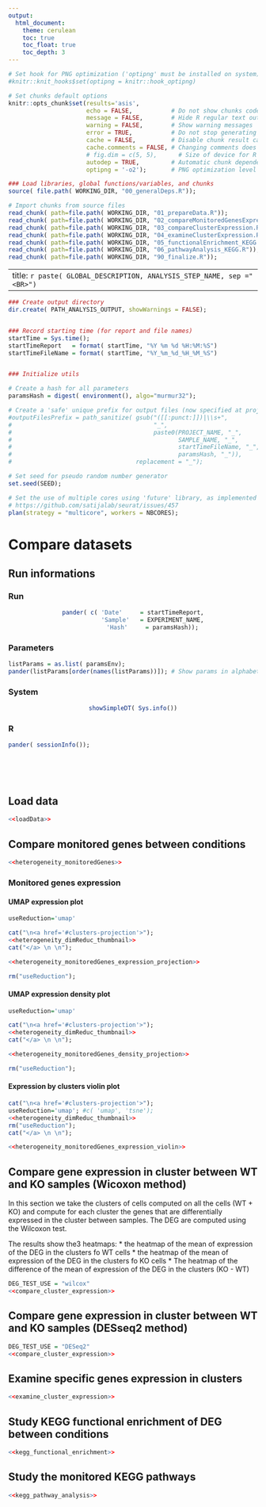 ```yaml
---
output:
  html_document:
    theme: cerulean
    toc: true
    toc_float: true
    toc_depth: 3
---
```





<!-- Javascript for zooming on figures (adapted from: https://stackoverflow.com/questions/40401680) -->

<!-- Jquery import conflicts with DT::datatable so needs to be commented here -->
<!-- <script src="https://ajax.googleapis.com/ajax/libs/jquery/3.1.1/jquery.min.js"></script> -->

<style>
.zoomDiv {
  display: none;
  position: fixed;
  top: 50%;
  left: 50%;
  z-index: 50;
  transform: translate(-50%, -50%);
  background-color: #FFFFFF;
  box-shadow: 0px 0px 50px #888888;
  width: fit-content;
  max-width: 90%;
  max-height: 90%;
  overflow: auto;
}

.zoomImg {
  width: 100%;
}
</style>

<script type="text/javascript">
  $(document).ready(function() {
    $('body').prepend("<div class=\"zoomDiv\"><img src=\"\" class=\"zoomImg\"></div>");
    // onClick for all img except the zoomed one and link ones (filter)
    // use 'img.zoom' and out.extra='class=\"zoom\"' in chunk to specify manually which chunk images can be zoomed
    $('img:not(.zoomImg)').filter(':not(a *)').click(function() {
      $('.zoomImg').attr('src', $(this).attr('src'));
      $('.zoomDiv').show();
    });
    // onClick function for hiding div
    $('img.zoomImg').click(function() {
      $('.zoomDiv').hide();
    });
  });
</script>




```r
# Set hook for PNG optimization ('optipng' must be installed on system)
#knitr::knit_hooks$set(optipng = knitr::hook_optipng)

# Set chunks default options
knitr::opts_chunk$set(results='asis',
                      echo = FALSE,           # Do not show chunks code
                      message = FALSE,        # Hide R regular text output in reports
                      warning = FALSE,        # Show warning messages
                      error = TRUE,           # Do not stop generating report on errors
                      cache = FALSE,          # Disable chunk result caching
                      cache.comments = FALSE, # Changing comments does not invalidate cache
                      # fig.dim = c(5, 5),      # Size of device for R figures
                      autodep = TRUE,         # Automatic chunk dependencies if cache enabled
                      optipng = '-o2');       # PNG optimization level (2=default, 5=slow, 7=very slow)
```




```r
### Load libraries, global functions/variables, and chunks
source( file.path( WORKING_DIR, "00_generalDeps.R"));

# Import chunks from source files
read_chunk( path=file.path( WORKING_DIR, "01_prepareData.R"));
read_chunk( path=file.path( WORKING_DIR, "02_compareMonitoredGenesExpression.R"));
read_chunk( path=file.path( WORKING_DIR, "03_compareClusterExpression.R"));
read_chunk( path=file.path( WORKING_DIR, "04_examineClusterExpression.R"));
read_chunk( path=file.path( WORKING_DIR, "05_functionalEnrichment_KEGG.R"));
read_chunk( path=file.path( WORKING_DIR, "06_pathwayAnalysis_KEGG.R"));
read_chunk( path=file.path( WORKING_DIR, "90_finalize.R"));
```


---
title: `r paste( GLOBAL_DESCRIPTION, ANALYSIS_STEP_NAME, sep ="<BR>")`
---




```r

### Create output directory
dir.create( PATH_ANALYSIS_OUTPUT, showWarnings = FALSE);


### Record starting time (for report and file names)
startTime = Sys.time();
startTimeReport   = format( startTime, "%Y %m %d %H:%M:%S")
startTimeFileName = format( startTime, "%Y_%m_%d_%H_%M_%S")


### Initialize utils

# Create a hash for all parameters
paramsHash = digest( environment(), algo="murmur32");

# Create a 'safe' unique prefix for output files (now specified at project scale in globalParams.R)
#outputFilesPrefix = path_sanitize( gsub("([[:punct:]])|\\s+",
#                                        "_",
#                                        paste0(PROJECT_NAME, "_",
#                                               SAMPLE_NAME, "_",
#                                               startTimeFileName, "_",
#                                               paramsHash, "_")),
#                                   replacement = "_");

# Set seed for pseudo random number generator
set.seed(SEED);

# Set the use of multiple cores using 'future' library, as implemented in Seurat3 when possible
# https://github.com/satijalab/seurat/issues/457
plan(strategy = "multicore", workers = NBCORES);

```




# Compare datasets




## Run informations {.tabset .tabset-fade}

### Run
<center>
```r
pander( c( 'Date'     = startTimeReport,
           'Sample'   = EXPERIMENT_NAME,
           'Hash'     = paramsHash));
```
</center>

### Parameters
```r
listParams = as.list( paramsEnv);
pander(listParams[order(names(listParams))]); # Show params in alphabetical order
```

### System
<center>
```r
showSimpleDT( Sys.info())
```
</center>

### R
```r
pander( sessionInfo());
```

<!-- Ending the tabset section -->
## {.toc-ignore}
<br /><br />


## Load data

```r
<<loadData>>
```

## Compare monitored genes between conditions
```r
<<heterogeneity_monitoredGenes>>
```

### Monitored genes expression {.tabset .tabset-fade}

#### UMAP expression plot {.tabset .tabset-fade}
```r
useReduction='umap'

cat("\n<a href='#clusters-projection'>");
<<heterogeneity_dimReduc_thumbnail>>
cat("</a> \n \n");

<<heterogeneity_monitoredGenes_expression_projection>>

rm("useReduction");
```

#### UMAP expression density plot {.tabset .tabset-fade}
```r
useReduction='umap'

cat("\n<a href='#clusters-projection'>");
<<heterogeneity_dimReduc_thumbnail>>
cat("</a> \n \n");

<<heterogeneity_monitoredGenes_density_projection>>

rm("useReduction");
```

#### Expression by clusters violin plot {.tabset .tabset-fade}
```r
cat("\n<a href='#clusters-projection'>");
useReduction='umap'; #c( 'umap', 'tsne');
<<heterogeneity_dimReduc_thumbnail>>
rm("useReduction");
cat("</a> \n \n");

<<heterogeneity_monitoredGenes_expression_violin>>
```



## Compare gene expression in cluster between WT and KO samples (Wicoxon method) {.tabset .tabset-fade}

In this section we take the clusters of cells computed on all the cells (WT + KO) and compute for each cluster the genes that are differentially expressed in the cluster between samples. The DEG are computed using the Wilcoxon test.

The results show the3 heatmaps:
* the heatmap of the mean of expression of the DEG in the clusters fo WT cells
* the heatmap of the mean of expression of the DEG in the clusters fo KO cells
* The heatmap of the difference of the mean of expression of the DEG in the clusters (KO - WT) 


```r
DEG_TEST_USE = "wilcox"
<<compare_cluster_expression>>
```


## Compare gene expression in cluster between WT and KO samples (DESseq2 method) {.tabset .tabset-fade}

```r
DEG_TEST_USE = "DESeq2"
<<compare_cluster_expression>>
```

## Examine specific genes expression in clusters

```r
<<examine_cluster_expression>>
```

## Study KEGG functional enrichment of DEG between conditions

```r
<<kegg_functional_enrichment>>
```

## Study the monitored KEGG pathways {.tabset .tabset-fade}

```r
<<kegg_pathway_analysis>>
```

